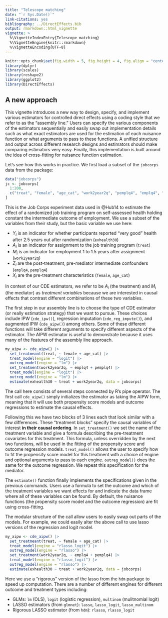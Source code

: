 ```yaml
---
title: "Telescope matching"
date: "`r Sys.Date()`"
link-citations: yes
bibliography: ../DirectEffects.bib
output: rmarkdown::html_vignette
vignette: >
  %\VignetteIndexEntry{Telescope matching}
  %\VignetteEngine{knitr::rmarkdown}
  %\VignetteEncoding{UTF-8}
---
```



```r
knitr::opts_chunk$set(fig.width = 5, fig.height = 4, fig.align = "center")
library(dplyr)
library(scales)
library(reshape2)
library(ggplot2)
library(DirectEffects) 
```

## A new approach

This vignette introduces a new way to design, specify, and implement various estimators for controlled direct effects using a coding style that we refer to as the "assembly line." Users can specify the various components of the estimators sequentially and easily swap out implementation details such as what exact estimators are used for the estimation of each nuisance function or what arguments to pass to these functions. A unified structure and output across different research designs and estimators should make comparing estimators very easy. Finally, this implementation is built around the idea of cross-fitting for nuisance function estimation. 

Let's see how this works in practice. We first load a subset of the `jobcorps` data from the package:
```r
data("jobcorps")
jc <- jobcorps[
  1:200,
  c("treat", "female", "age_cat", "work2year2q", "pemplq4", "emplq4", "exhealth30")
]
```

This is the Job Corps experiment data used in @Hub14 to estimate the effect of a randomized job training program on self-assessed health holding constant the intermediate outcome of employment. We use a subset of the variables from their study, but the basic variable we use here:

* $Y_i$ is an indicator for whether participants reported "very good" health after 2.5 years out after randomization (`exhealth30`)
* $A_i$ is an indicator for assignment to the job training program (`treat`)
* $M_i$ is an indicator for employment 1 to 1.5 years after assignment (`work2year2q`)
* $Z_i$ are the post-treatment, pre-mediator intermediate confounders (`emplq4`, `pemplq4`)
* $X_i$ are the pre-treatment characteristics (`female`, `age_cat`)


In context of our CDE estimators, we refer to be $A_i$ (the treatment) and $M_i$ (the mediator) as *treatment variables* because we are interested in causal effects that contrast different combinations of these two variables. 

The first step in our assembly line is to choose the type of CDE estimator (or really estimation strategy) that we want to pursue. These choices include IPW (`cde_ipw()`), regression imputation (`cde_reg_impute()`), and augmented IPW (`cde_aipw()`) among others. Some of these different functions will take different arguments to specify different aspects of the estimator. The AIPW estimator is useful to demonstrate because it uses many of the features of the assembly line approach. 

```r
my_aipw <- cde_aipw() |>
  set_treatmeant(treat, ~ female + age_cat) |>
  treat_model(engine = "logit") |>
  outreg_model(engine = "lm") |>
  set_treatment(work2year2q, ~ emplq4 + pemplq4) |>
  treat_model(engine = "logit") |>
  outreg_model(engine = "lm") |>
  estimate(exhealth30 ~ treat + work2year2q, data = jobcorps)
```

The call here consists of several steps connected by R's pipe operator. The first call `cde_aipw()` simply initializes the estimator as taking the AIPW form, meaning that it will use both propensity score models and outcome regressions to estimate the causal effects. 

Following this we have two blocks of 3 lines each that look similar with a few differences. These "treatment blocks" specify the causal variables of interest **in their causal ordering**. In `set_treatment()` we set the name of the treatment variable and give a formula describing the pre-treatment covariates for this treatment. This formula, unless overridden by the next two functions, will be used in the fitting of the propensity score and outcome regression models. `treat_model()` allows the user to specify how to fit the propensity score model for this treatment with a choice of engine and optional arguments to pass to each engine. `outreg_model()` does the same for the outcome regression. We repeat this specification for the mediator. 

The `estimate()` function finally implements the specifications given in the previous commands. Users use a formula to set the outcome and which of the treatment variables we want effects for and indicate the data frame where all of these variables can be found. By default, the nuisance functions (the propensity score model and the outcome regression) are fit using cross-fitting. 

The modular structure of the call allow users to easily swap out parts of the models. For example, we could easily alter the above call to use lasso versions of the regression and logit model.

```r
my_aipw <- cde_aipw() |>
  set_treatmeant(treat, ~ female + age_cat) |>
  treat_model(engine = "rlasso_logit") |>
  outreg_model(engine = "rlasso") |>
  set_treatment(work2year2q, ~ emplq4 + pemplq4) |>
  treat_model(engine = "rlasso_logit") |>
  outreg_model(engine = "rlasso") |>
  estimate(exhealth30 ~ treat + work2year2q, data = jobcorps)
```

Here we use a "rigorous" version of the lasso from the `hdm` package to speed up computation. There are a number of different engines for different outcome and treatment types including:

- GLMs: `lm` (OLS), `logit` (logistic regression), `multinom` (mulitnomial logit)
- LASSO estimators (from `glmnet`): `lasso`, `lasso_logit`, `lasso_multinom`
- Rigorous LASSO estimator (from `hdm`): `rlasso`, `rlasso_logit`

